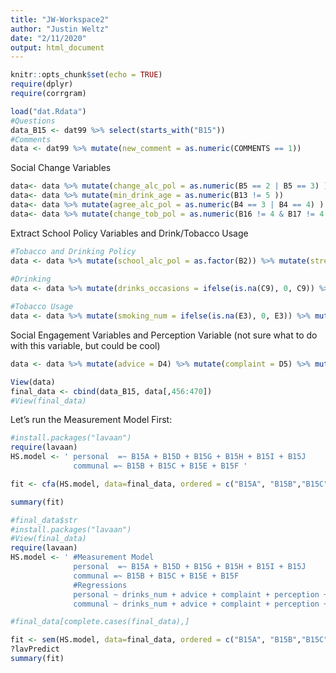 ```yaml
---
title: "JW-Workspace2"
author: "Justin Weltz"
date: "2/11/2020"
output: html_document
---
```


```r
knitr::opts_chunk$set(echo = TRUE)
require(dplyr)
require(corrgram)
```

```r
load("dat.Rdata")
#Questions
data_B15 <- dat99 %>% select(starts_with("B15"))
#Comments
data <- dat99 %>% mutate(new_comment = as.numeric(COMMENTS == 1))
```

Social Change Variables
```r
data<- data %>% mutate(change_alc_pol = as.numeric(B5 == 2 | B5 == 3) )
data<- data %>% mutate(min_drink_age = as.numeric(B13 != 5 ))
data<- data %>% mutate(agree_alc_pol = as.numeric(B4 == 3 | B4 == 4) )
data<- data %>% mutate(change_tob_pol = as.numeric(B16 != 4 & B17 != 4 & B17 != B16) )
```


Extract School Policy Variables and Drink/Tobacco Usage

```r
#Tobacco and Drinking Policy
data <- data %>% mutate(school_alc_pol = as.factor(B2)) %>% mutate(stren_alc_pol = as.numeric(B3 == 1 | B3 == 3)) %>% mutate(school_tob_pol = as.factor(B16))
  
#Drinking
data <- data %>% mutate(drinks_occasions = ifelse(is.na(C9), 0, C9)) %>% mutate(drinks_num = ifelse(is.na(C10), 0, C10))

#Tobacco Usage
data <- data %>% mutate(smoking_num = ifelse(is.na(E3), 0, E3)) %>% mutate(smoking_occasions = ifelse(is.na(E5), 0, E5))

```

Social Engagement Variables and Perception Variable (not sure what to do with this variable, but could be cool)
```r
data <- data %>% mutate(advice = D4) %>% mutate(complaint = D5) %>% mutate(perception = D3B/D3A)

View(data)
final_data <- cbind(data_B15, data[,456:470])
#View(final_data)
```

Let's run the Measurement Model First:
```r
#install.packages("lavaan")
require(lavaan)
HS.model <- ' personal  =~ B15A + B15D + B15G + B15H + B15I + B15J 
              communal =~ B15B + B15C + B15E + B15F '

fit <- cfa(HS.model, data=final_data, ordered = c("B15A", "B15B","B15C","B15D","B15E","B15F", "B15G", "B15H", "B15I", "B15J"))

summary(fit)
```

```r
#final_data$str
#install.packages("lavaan")
#View(final_data)
require(lavaan)
HS.model <- ' #Measurement Model 
              personal  =~ B15A + B15D + B15G + B15H + B15I + B15J 
              communal =~ B15B + B15C + B15E + B15F
              #Regressions
              personal ~ drinks_num + advice + complaint + perception + stren_alc_pol + drinks_occasions
              communal ~ drinks_num + advice + complaint + perception + stren_alc_pol + drinks_occasions'

#final_data[complete.cases(final_data),]

fit <- sem(HS.model, data=final_data, ordered = c("B15A", "B15B","B15C","B15D","B15E","B15F", "B15G", "B15H", "B15I", "B15J"))
?lavPredict
summary(fit)
```

```r


```